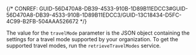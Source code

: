 

{/* CONREF: GUID-56D470A8-DB39-4533-910B-1D89B11EDCC3#GUID-56D470A8-DB39-4533-910B-1D89B11EDCC3/GUID-13C18434-D5FC-4C99-B2FB-504AAA526672  */}

The value for the `travelMode`  parameter is the JSON object containing the settings for a travel mode supported by your organization. To get the supported travel modes, run the `retrieveTravelModes`  service.
